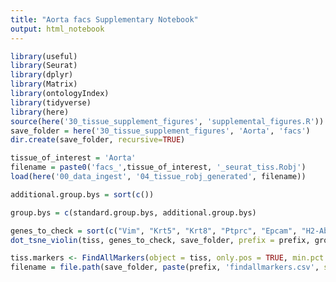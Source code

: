 ```yaml
---
title: "Aorta facs Supplementary Notebook"
output: html_notebook
---
```


```r
library(useful)
library(Seurat)
library(dplyr)
library(Matrix)
library(ontologyIndex)
library(tidyverse)
library(here)
source(here('30_tissue_supplement_figures', 'supplemental_figures.R'))
save_folder = here('30_tissue_supplement_figures', 'Aorta', 'facs')
dir.create(save_folder, recursive=TRUE)

tissue_of_interest = 'Aorta'
filename = paste0('facs_',tissue_of_interest, '_seurat_tiss.Robj')
load(here('00_data_ingest', '04_tissue_robj_generated', filename))

additional.group.bys = sort(c())

group.bys = c(standard.group.bys, additional.group.bys)

genes_to_check = sort(c("Vim", "Krt5", "Krt8", "Ptprc", "Epcam", "H2-Ab1", "H2-Aa", "Cd34", "Cdh5", "Cd14", "Vwf", "Syk", "Col1a2", "Timp2", "Cd74", "Laptm5", "Selplg", "Pecam1", "Fabp4", "Sox18", "Icam1", "Tek", "Vcam1", "Vegfa", "Adipor1", "Car3", "Alas2", "Acta2", "Dcn", "Myocd", "Tagln", "Myh11", "S100a4", "Cd3e", "Pdgfra", "Kit", "Gypa", "Col6a3", "Fap"))
dot_tsne_violin(tiss, genes_to_check, save_folder, prefix = prefix, group.bys)
```


```r
tiss.markers <- FindAllMarkers(object = tiss, only.pos = TRUE, min.pct = 0.25, thresh.use = 0.25)
filename = file.path(save_folder, paste(prefix, 'findallmarkers.csv', sep='_'))
```

